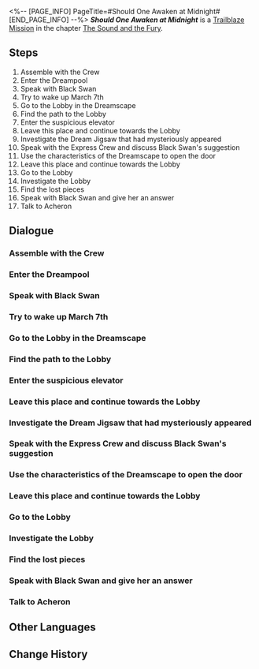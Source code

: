 <%-- [PAGE_INFO]
PageTitle=#Should One Awaken at Midnight#
[END_PAGE_INFO] --%>
{{Stub|Dialogue.}}
{{Mission Infobox
|id            = 1030601
|title         = 
|image         = <!--Mission Should One Awaken at Midnight.png-->
|type          = Trailblaze
|event_name    = 
|chapter       = The Sound and the Fury
|requirements  = [[Trailblaze Mission]] ''[[Through a Glass Darkly]]'' completed
|summary       = Firefly vanished under the blade of "death." What has happened in this sweet dream?
|characters    = Acheron; Black Swan; Firefly; Himeko; March 7th; Trailblazer; Welt
|startLocation = [[Penacony]] - [[The Reverie (Reality)]]
|world         = Penacony
|area          = The Reverie (Reality)
|prev          = Through a Glass Darkly
|next          = Whodunit
|exp           = 700
|credits       = 100000
|stellarJade   = 90
|other         = {{Card List|1=Traveler's Guide*9; Lost Crystal*6; Clock Credits*350; "The Big Sleep"*1 { text = "The Big Sleep" }}}
}}
'''''Should One Awaken at Midnight''''' is a [[Trailblaze Mission]] in the chapter [[The Sound and the Fury]].

==Steps==
# Assemble with the Crew
# Enter the Dreampool
# Speak with Black Swan
# Try to wake up March 7th
# Go to the Lobby in the Dreamscape
# Find the path to the Lobby
# Enter the suspicious elevator
# Leave this place and continue towards the Lobby
# Investigate the Dream Jigsaw that had mysteriously appeared
# Speak with the Express Crew and discuss Black Swan's suggestion
# Use the characteristics of the Dreamscape to open the door
# Leave this place and continue towards the Lobby
# Go to the Lobby
# Investigate the Lobby
# Find the lost pieces
# Speak with Black Swan and give her an answer
# Talk to Acheron

<!--
==Gameplay Notes==

--><!--
==Trial Character==

-->
==Dialogue==
{{Stub Dialogue}}
===Assemble with the Crew===
{{Mission Description|type=trailblaze|location=The Reverie (Reality)|At the critical moment, a Memokeeper named Black Swan pulls you back to reality. She knows that you are in a rush but hopes that you will calm down first and reassure your companions that you are safe... They have been waiting all this time for you to wake from your coma.<br />Although, you can't help but wonder &mdash; why does every visitor in Penacony look so strange?}}
{{Dialogue Start}}
:{{tx}}
{{Dialogue End}}

===Enter the Dreampool===
{{Mission Description|type=trailblaze|location=The Reverie (Dreamscape)|update|Although the negotiation process was a little uncertain at times, at least everyone is happy with the results. With Black Swan's company, you should be able to avoid any danger in the "real Memory Zone."<br />Enter the code that Silver Wolf gave you into the Dreampool and prepare to witness the true nature of the Dreamscape.}}
{{Dialogue Start}}
:{{tx}}
{{Dialogue End}}

===Speak with Black Swan===
{{Mission Description|type=trailblaze|location=The Reverie (Dreamscape)|update|With Silver Wolf's assistance, you successfully arrived at the true Dreamscape &mdash; This place seems almost identical to what you have already experienced in your dreams... Perhaps you've even grown tired of this. Not to worry. Black Swan will serve as your guide here and take you on a relaxing and enjoyable Memory Zone adventure &mdash;<br />&mdash;If only that is the case. Either way, you must meet with her.}}
{{Dialogue Start}}
:{{tx}}
{{Dialogue End}}

===Try to wake up March 7th===
{{Mission Description|type=trailblaze|location=<!--to be added-->|update|Black Swan leads you forward in the Memory Zone. For safety's sake, maybe you should consider waking up March 7th to travel with you.}}
{{Dialogue Start}}
:{{tx}}
{{Dialogue End}}

===Go to the Lobby in the Dreamscape===
{{Mission Description|type=trailblaze|location=The Reverie (Dreamscape)|update|Having learned of how your companions have become scattered, Black Swan continues to lead you forward in the Memory Zone. If everyone is able to protect themselves, then you should be able to meet up again in the dream hotel lobby.}}
{{Dialogue Start}}
:{{tx}}
{{Dialogue End}}

===Find the path to the Lobby===
{{Mission Description|type=trailblaze|location=The Reverie (Dreamscape)|update|Having learned of how your companions have become scattered, Black Swan continues to lead you forward in the Memory Zone. Along the way, you unexpectedly encounter the Galaxy Ranger, who is here searching for secrets (though she gave sufficient reasons for her to be here, you have reasons to suspect that she just got lost again.)<br />Now, with the assistance of this Ranger, it should be no trouble for you all to make it to the hotel lobby &mdash; However, Black Swan seems a little apprehensive of her... Why could this be?}}
{{Dialogue Start}}
:{{tx}}
{{Dialogue End}}

===Enter the suspicious elevator===
{{Mission Description|type=trailblaze|location=<!--to be added-->|update|You are just a step away from the place you arranged to meet, but a suspicious elevator blocks your path.<br />Black Swan says that the road ahead "seems to have been heavily distorted" &mdash; But what could possibly have happened in there? It seems you may have no choice but to enter the elevator to find your answer.}}
{{Dialogue Start}}
:{{tx}}
{{Dialogue End}}

===Leave this place and continue towards the Lobby===
{{Mission Description|type=trailblaze|location=<!--to be added-->|update|It seems that Black Swan's premonition was entirely correct. You've arrived in a severely distorted space &mdash;fortunately, there is a door here. If everything goes as expected, this door should be the exit from this space (though your adventure has been constantly plagued by the unexpected).<br />Perhaps you should open the door and leave this place immediately instead of continuing to run in circles in this tiny room.}}
{{Dialogue Start}}
:{{tx}}
{{Dialogue End}}

===Investigate the Dream Jigsaw that had mysteriously appeared===
{{Mission Description|type=trailblaze|location=<!--to be added-->|update|The Dreamweaver gentleman can be seen all over Penacony, yet he has appeared before you precisely at this moment again to give you a completely unnecessary puzzle.<br />Complete this puzzle and leave this distorted Memory Zone.}}
{{Dialogue Start}}
:{{tx}}
{{Dialogue End}}

===Speak with the Express Crew and discuss Black Swan's suggestion===
{{Mission Description|type=trailblaze|location=<!--to be added-->|update|The reunion with the Crew is indeed not as harmonious as you expected. She comes to you with a condition: She will save your life in return for the Crew's collaboration.<br />Everyone says that the Memokeepers of the Garden of Recollection are the most fearsome... You should discuss your decision carefully before giving her an answer.}}
{{Dialogue Start}}
:{{tx}}
{{Dialogue End}}

===Use the characteristics of the Dreamscape to open the door===
{{Mission Description|type=trailblaze|location=The Reverie (Dreamscape)|update|The Dreamweaver gentleman can be seen all over Penacony, yet he has appeared before you precisely at this moment again to give you a completely unnecessary puzzle.<br />Complete this puzzle and leave this distorted Memory Zone.}}
{{Dialogue Start}}
:{{tx}}
{{Dialogue End}}

===Leave this place and continue towards the Lobby===
{{Mission Description|type=trailblaze|location=<!--to be added-->|update|You successfully found the exit &mdash; It is time to continue on toward the hotel lobby.<br />Let's hope that Himeko and March 7th have already arrived there safely.}}
{{Dialogue Start}}
:{{tx}}
{{Dialogue End}}

===Go to the Lobby===
{{Mission Description|type=trailblaze|location=The Reverie (Dreamscape)|update|The lobby is just ahead... Just what will you discover there?}}
{{Dialogue Start}}
:{{tx}}
{{Dialogue End}}

===Investigate the Lobby===
{{Mission Description|type=trailblaze|location=<!--to be added-->|update|You seem to see a blurred but familiar figure in the center of the lobby &mdash; Who is she? Why would she appear here?<br />And... Is this really a good thing?}}
{{Dialogue Start}}
:{{tx}}
{{Dialogue End}}

===Find the lost pieces===
{{Mission Description|type=trailblaze|location=<!--to be added-->|update|The Dreamweaver gentleman can be seen all over Penacony, yet he has appeared before you precisely at this moment again to give you a completely unnecessary puzzle.<br />Complete this puzzle and leave this distorted Memory Zone.}}
{{Dialogue Start}}
:{{tx}}
{{Dialogue End}}

===Speak with Black Swan and give her an answer===
{{Mission Description|type=trailblaze|location=The Reverie (Dreamscape)|update|After considering every factor, you have decided to cooperate with this Memokeeper.<br />Now, it is time to give her the conclusion that you have reached.}}
{{Dialogue Start}}
:{{tx}}
{{Dialogue End}}

===Talk to Acheron===
{{Mission Description|type=trailblaze|location=The Reverie (Dreamscape)|update|Firefly has been taken by "death." She was a gentle and brave girl... Perhaps you should join the Ranger in mourning her.}}
{{Dialogue Start}}
:{{tx}}
{{Dialogue End}}

==Other Languages==
{{Other Languages
|en   = Should One Awaken at Midnight
|zhs  = 倘若在午夜醒来
|zht  = 倘若在午夜醒來
|ja   = 真夜中に目が覚めたら
|ko   = 자정에 잠에서 깨면
|es   = Si despiertas a media noche
|fr   = Les démons de minuit
|ru   = Если в полночь пробудиться
|th   = หากฟื้นตื่นกลางราตรี
|vi   = Nếu Thức Dậy Lúc Nửa Đêm
|de   = Erwacht um Mitternacht
|id   = Jika Terbangun di Tengah Malam
|pt   = Caso se Acorde à Meia-Noite
}}

==Change History==
{{Change History|2.0}}

